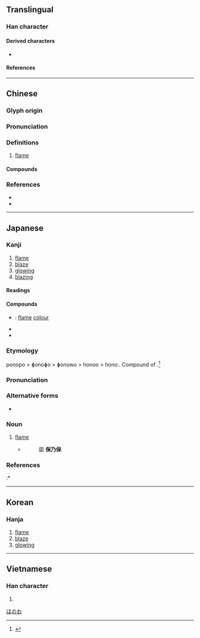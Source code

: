 {{also|焔|燄}}
{{character info}}
==Translingual==

===Han character===
{{Han char|rn=86|rad=火|as=08|sn=12|four=97877|canj=FNHX|ids=⿰火臽}}

====Derived characters====
* {{l|mul|[[𡓢]]}}

====References====
{{Han ref|kx=0675.040|dkj=19141|dj=1086.150|hdz=32210.070|uh=7130}}

----

==Chinese==
{{zh-forms|t2=燄|alt=焔,熖}}

===Glyph origin===
{{Han etym}}

===Pronunciation===
{{zh-pron
|m=yàn
|c=jim6,jim4
|mn=iām/ml:iāⁿ
|mn_note=iāⁿ - vernacular; iām - literary
|mc=y
|oc=y
|cat=n
}}

===Definitions===
{{zh-hanzi}}

# [[flame]]

====Compounds====
{{zh-der|光焰萬丈|內焰|冷焰|凶焰|勢焰|外焰|太陽閃焰|放焰口|敵焰|氣焰|氣焰囂張|氣焰熏天|氧化焰|氫氧焰|火焰|火焰山|火焰焰|烈焰|烈焰騰空|焰口|焰心|焰段|焰火|焰焰|焰硝|焰色分析|焰騰騰|紅焰|還原焰|飛蛾投焰|飛蛾赴焰}}

===References===
* {{R:twedu|A02415}}
* {{R:yue:Hanzi}}

----

==Japanese==

===Kanji===
{{ja-kanji|grade=|rs=火08|shin=焔}}

# [[flame]]
# [[blaze]]
# [[glowing]]
# [[blazing]]

====Readings====
{{ja-readings
|goon=えん<えん<えむ
|kanon=えん<えん<えむ
|kun=ほのお-<ほのほ-
}}

====Compounds====
* {{ja-r|焰色|えんしょく}}: [[flame]] [[colour]]
* {{ja-r|火焰|かえん}}
* {{ja-r|気焰|きえん}}

{{wikipedia|lang=ja}}
{{ja-kanjitab|ほのお|yomi=k}}

===Etymology===
ponopo > ɸonoɸo > ɸonowo > honoo > honoː. Compound of {{compound|ja|火|tr1=ho|t1=fire|の|tr2=no|t2=possessive particle|穂|tr3=ho|t3=ear, head|sort=ほのお}}.<ref name="DJR">{{R:Daijirin}}</ref>

===Pronunciation===
{{ja-pron|yomi=k|ほのお|acc=1|acc_ref=DJR,NHK|acc2=2|acc2_ref=NHK}}

===Alternative forms===
* {{ja-l|炎}}

===Noun===
{{ja-noun|ほのお|hhira=ほのほ}}

# [[flame]]
#* {{RQ:Konkōmyō Saishōōkyō Ongi|5 (front)}}
#*: 燄 '''保乃保'''

===References===
<references/>
:* {{R:Konkōmyō Saishōōkyō Ongi}}

[[Category:ja:Fire|ほのお]]

----

==Korean==

===Hanja===
{{ko-hanja|hangeul=염|eumhun=|rv=yeon|mr=yŏm|y=yem}}

# [[flame]]
# [[blaze]]
# [[glowing]]

----

==Vietnamese==

===Han character===
{{vi-hantu|[[diễm]], [[diêm]], [[dim]]|rs=火08}}

# {{rfdef|vi|sort=火08}}